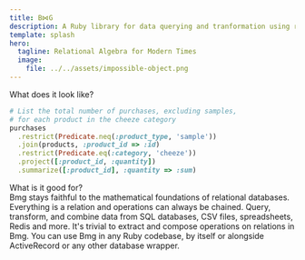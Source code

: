```yaml
---
title: B⋈G 
description: A Ruby library for data querying and tranformation using relational algebra
template: splash
hero:
  tagline: Relational Algebra for Modern Times 
  image:
    file: ../../assets/impossible-object.png
---
```



<CardGrid>
	<LinkCard
	  title="Want to learn relational algebra?"
	  description="Dive into our comprehensive primer on relational algebra."
	  href="/ra-primer/introduction"
	>
	</LinkCard>
	<LinkCard
	  title="Want to use Bmg in your Ruby project?"
	  description="Get started in no time with our tutorials and operations reference."
	  href="/usage/getting-started/"
	>
	</LinkCard>
</CardGrid>

<div class="text-4xl pt-12 pb-4 underline decoration-amber-400">
  <span class="">
  What does it look like?
  </span>
</div>

```ruby
# List the total number of purchases, excluding samples,
# for each product in the cheeze category
purchases
  .restrict(Predicate.neq(:product_type, 'sample')) 
  .join(products, :product_id => :id)
  .restrict(Predicate.eq(:category, 'cheeze'))
  .project([:product_id, :quantity])
  .summarize([:product_id], :quantity => :sum)
```

<Aside type="note" title="Keep scrolling for more examples!">
</Aside>

<div class="text-4xl pt-12 pb-4 underline decoration-amber-400">
  What is it good for?
</div>
<CardGrid>
	<Card title="A solid foundation">
	  Bmg stays faithful to the mathematical foundations of relational databases. Everything is a relation and operations can always be chained.
	</Card>
	<Card title="Works with any data">
	  Query, transform, and combine data from SQL databases, CSV files, spreadsheets, Redis and more.
	</Card>
	<Card title="Unlimited composability">
	  It's trivial to extract and compose operations on relations in Bmg. 
	</Card>
	<Card title="Fits in any project.">
	  You can use Bmg in any Ruby codebase, by itself or alongside ActiveRecord or any other database wrapper.	
	</Card>
</CardGrid>
